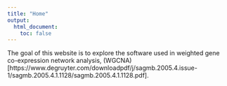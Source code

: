 ```yaml
---
title: "Home"
output:
  html_document:
    toc: false
---
```


The goal of this website is to explore the software used in weighted gene co-expression network analysis, (WGCNA)[https://www.degruyter.com/downloadpdf/j/sagmb.2005.4.issue-1/sagmb.2005.4.1.1128/sagmb.2005.4.1.1128.pdf].
